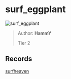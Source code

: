 
# surf_eggplant

![surf_eggplant](https://raw.githubusercontent.com/Sayt123/SurfMapPics/Maps-and-bonuses/csgo/surf_eggplant.jpg)

> Author: **HammY**
>
> Tier 2

## Records

[surfheaven](https://surfheaven.eu/map/surf_eggplant)
